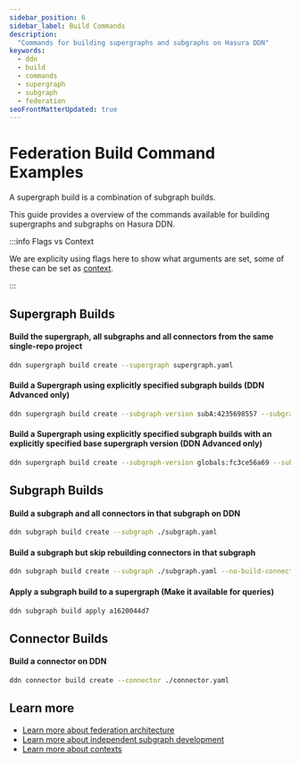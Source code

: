 ```yaml
---
sidebar_position: 6
sidebar_label: Build Commands
description:
  "Commands for building supergraphs and subgraphs on Hasura DDN"
keywords:
  - ddn
  - build
  - commands
  - supergraph
  - subgraph
  - federation
seoFrontMatterUpdated: true
---
```


# Federation Build Command Examples

A supergraph build is a combination of subgraph builds. 

This guide provides a overview of the commands available for building supergraphs and subgraphs on Hasura DDN.

:::info Flags vs Context

We are explicity using flags here to show what arguments are set, some of these can be set as 
[context](/project-configuration/contexts.mdx). 

:::

## Supergraph Builds

#### Build the supergraph, all subgraphs and all connectors from the same single-repo project
```bash
ddn supergraph build create --supergraph supergraph.yaml
```

#### Build a Supergraph using explicitly specified subgraph builds (DDN Advanced only)
```bash
ddn supergraph build create --subgraph-version subA:4235698557 --subgraph-version subB:46241f2bd9 --subgraph-version subC:1ef62e5024
```

#### Build a Supergraph using explicitly specified subgraph builds with an explicitly specified base supergraph version (DDN Advanced only)
```bash
ddn supergraph build create --subgraph-version globals:fc3ce56a69 --subgraph-version my_subgraph:ee738baa8f --base-supergraph-version 155e3569c4
```

## Subgraph Builds

#### Build a subgraph and all connectors in that subgraph on DDN
```bash
ddn subgraph build create --subgraph ./subgraph.yaml
```

#### Build a subgraph but skip rebuilding connectors in that subgraph
```bash
ddn subgraph build create --subgraph ./subgraph.yaml --no-build-connectors
```

#### Apply a subgraph build to a supergraph (Make it available for queries)
```bash
ddn subgraph build apply a1620044d7
```

## Connector Builds

#### Build a connector on DDN
```bash
ddn connector build create --connector ./connector.yaml
```

## Learn more

- [Learn more about federation architecture](/federation/architecture.mdx)
- [Learn more about independent subgraph development](/federation/independent-subgraph-development.mdx)
- [Learn more about contexts](/project-configuration/contexts.mdx)
